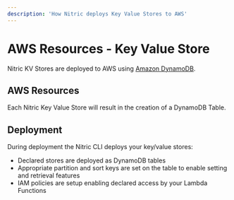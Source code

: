 ```yaml
---
description: 'How Nitric deploys Key Value Stores to AWS'
---
```


# AWS Resources - Key Value Store

Nitric KV Stores are deployed to AWS using [Amazon DynamoDB](https://aws.amazon.com/dynamodb).

## AWS Resources

Each Nitric Key Value Store will result in the creation of a DynamoDB Table.

## Deployment

During deployment the Nitric CLI deploys your key/value stores:

- Declared stores are deployed as DynamoDB tables
- Appropriate partition and sort keys are set on the table to enable setting and retrieval features
- IAM policies are setup enabling declared access by your Lambda Functions
